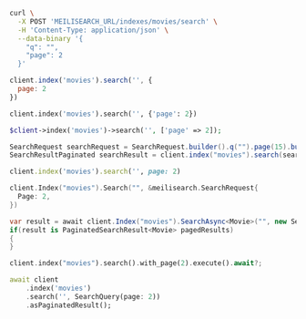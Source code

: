 <CodeGroup>

```bash cURL
curl \
  -X POST 'MEILISEARCH_URL/indexes/movies/search' \
  -H 'Content-Type: application/json' \
  --data-binary '{
    "q": "",
    "page": 2
  }'
```

```javascript JS
client.index('movies').search('', {
  page: 2
})
```

```python Python
client.index('movies').search('', {'page': 2})
```

```php PHP
$client->index('movies')->search('', ['page' => 2]);
```

```java Java
SearchRequest searchRequest = SearchRequest.builder().q("").page(15).build();
SearchResultPaginated searchResult = client.index("movies").search(searchRequest);
```

```ruby Ruby
client.index('movies').search('', page: 2)
```

```go Go
client.Index("movies").Search("", &meilisearch.SearchRequest{
  Page: 2,
})
```

```csharp C#
var result = await client.Index("movies").SearchAsync<Movie>("", new SearchQuery { Page = 2 });
if(result is PaginatedSearchResult<Movie> pagedResults)
{
}
```

```rust Rust
client.index("movies").search().with_page(2).execute().await?;
```

```dart Dart
await client
    .index('movies')
    .search('', SearchQuery(page: 2))
    .asPaginatedResult();
```
</CodeGroup>